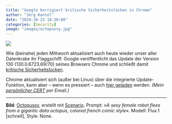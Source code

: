 ```yaml
---
title: "Google korrigiert kritische Sicherheitslücken in Chrome"
author: "Jörg Kantel"
date: "2024-10-23 18:30:00"
categories: [Security]
image: "images/octopussy.jpg"
---
```


[![](images/octopussy-b.jpg)](https://www.flickr.com/photos/schockwellenreiter/54021300160/)

Wie (beinahe) jeden Mittwoch aktualisiert auch heute wieder unser aller Datenkrake ihr Flaggschiff: Google veröffentlicht das Update der Version 130 (130.0.6723.69/70) seines Browsers Chrome und schließt damit [kritische Sicherheitslücken](https://chromereleases.googleblog.com/2024/10/stable-channel-update-for-desktop_22.html).

Chrome aktualisiert sich (außer bei Linux) über die integrierte Update-Funktion, kann aber -- wenn es pressiert -- auch [hier geladen](https://www.google.com/intl/de/chrome/browser/) werden. *(Mein [persönlicher CERT](https://wwwuser.gwdguser.de/~mreiman1/) per Email.)*

---

**Bild**: [Octopussy](https://www.flickr.com/photos/schockwellenreiter/54021300160/), erstellt mit [Scenario](http://cognitiones.kantel-chaos-team.de/technikgeschichte/rechnerundnetze/scenario.html). Prompt: »*A sexy female robot flees from a gigantic data octopus, colored french comic style*«. Modell: Flux.1 [schnell], Style: None.